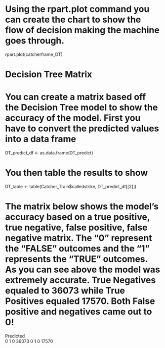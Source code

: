 # Using the rpart.plot command you can create the chart to show the flow of decision making the machine goes through.

rpart.plot(catcherframe_DT)

# Decision Tree Matrix

# You can create a matrix based off the Decision Tree model to show the accuracy of the model. First you have to convert the predicted values into a data frame

DT_predict_df <- as.data.frame(DT_predict)

# You then table the results to show 

DT_table <- table(Catcher_Train$calledstrike, DT_predict_df[[2]])

# The matrix below shows the model's accuracy based on a true positive, true negative, false positive, false negative matrix. The "0" represent the "FALSE" outcomes and the "1" represents the "TRUE" outcomes. As you can see above the model was extremely accurate. True Negatives equaled to 36073 while True Positives equaled 17570. Both False positive and negatives came out to 0!

Predicted   
        0            1
  0    36073         0
  1	0          17570
